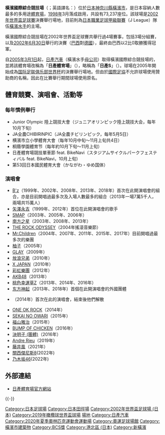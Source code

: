{{Infobox Stadium 
| stadium_name = 橫濱國際綜合競技場<br />"日產體育場"<br /><small>{{lang|ja|横浜国際総合競技場}}<br />"日産スタジアム"</small>
| nickname = 
| fullname = 橫濱國際綜合競技場
| former_names = 
| image = [[File:Nissan_International_Stadium_Yokohama.jpg|300px]]
| location = {{JPN}} 〒222-0036<br />[[神奈川縣|神奈川縣]][[橫濱市|橫濱市]][[港北區_(日本)|港北區]]小-{机}-町3300
| coordinates = {{coord|35|30|36.16|N|139|36|22.49|E|region:JP_type:landmark}}
| broke_ground = 
| opened = 1998年3月1日
| renovated = 
| expanded = 
| closed =
| demolished =
| owner = 橫濱市
| operator = 橫濱市體育振興事業團等
| surface = 草地
| Constructor = 
| construction_cost = [[日圓|¥]]603億
| architect = 
| tenants = [[橫濱水手|橫濱水手]]<br />[[国际足联联合会杯足球赛|国际足联联合会杯足球赛]]（2001）<br />[[世界盃足球賽|世界盃足球賽]]（2002）<br />[[洲際盃足球賽|洲際盃足球賽]]（2002-2004）<br />[[國際足協世界冠軍球會盃|國際足協世界冠軍球會盃]]（2005-2008、2011-2012、2015-2016）
| seating_capacity  = 72,327
| dimensions = 
}}

'''橫濱國際綜合競技場'''（{{jpn|j='''横浜国際総合競技場'''|hg=よこはまこくさいそうごうきょうぎじょう|rm=Yokohama Kokusai Sōgō Kyōgijō|f=y}}；英語譯名：{{lang|en|International Stadium Yokohama}}）位於[[日本|日本]][[神奈川縣|神奈川縣]][[橫濱市|橫濱市]]，是日本容納人數最多的多用途[[體育場|體育場]]，[[1998年|1998年]]3月落成啟用，共設有73,237座位。該球場是[[2002年世界盃足球賽|2002年世界盃足球賽]]決賽舉行場地，目前則為[[日本職業足球甲級聯賽|日本職業足球甲級聯賽]]（J League）隊伍[[橫濱水手|橫濱水手]]的主場。

橫濱國際綜合競技場在2002年世界盃足球賽共舉行過4場賽事，包括3場分組賽，以及[[2002年|2002年]][[6月30日|6月30日]]舉行的決賽（[[巴西國家足球隊|巴西]]對[[德國國家足球隊|德國]]），最終由巴西以2比0取勝獲得冠軍。

自[[2005年|2005年]][[3月1日|3月1日]]起，[[日產汽車|日產汽車]]（橫濱水手[[母公司|母公司]]）取得橫濱國際綜合競技場的{{link-en|冠名權|Naming rights}}，並將該體育場改稱為「'''日產體育場'''」（{{jp|j='''日産スタジアム'''|rm=Nissan Sutajiamu}}），略稱為「'''日產S'''」（{{lang|ja|'''日産ス'''}}）。球場在2005年開始成為[[国际足联俱乐部世界杯|国际足联俱乐部世界杯]]的決賽舉行場地。但由於[[國際足協|國際足協]]不允許球場使用贊助商的名稱，因此在比賽舉行期間球場使用原名。

== 體育競賽、演唱會、活動等 ==
=== 每年慣例舉行 ===
*Junior Olympic 陸上競技大會（ジュニアオリンピック陸上競技大会，每年10月下旬）
*JA全農CHIBIRINPIC（JA全農チビリンピック，每年5月5日）
*横濱市立小學體育大會（每年10月中旬～11月上旬共4日）
*桐蔭學園體育节（每年約10月下旬～11月上旬）
*日產體育場競技單車節 feat. BikeNavi（スタジアムサイクルパークフェスティバル feat. BikeNavi，10月上旬）
*第53回日本國民體育大會（かながわ・ゆめ国体）

=== 演唱會 ===
*[[B'z|B'z]]（1999年、2002年、2008年、2013年、2018年）首次在此開演唱會的組合，亦是目前開唱過最多次及入場人數最多的組合（2013年一場7萬5千人，兩場共15萬人）
*[[矢澤永吉|矢澤永吉]]（1999年、2012年）首位在此開演唱會的歌手
*[[SMAP|SMAP]]（2003年、2005年、2006年）
*[[南方之星|南方之星]]（2003年、2008年、2013年）
*[[THE_ROCK_ODYSSEY|THE ROCK ODYSSEY]]（2004年搖滾音樂節）
*[[Mr.Children|Mr.Children]]（2004年、2007年、2011年、2015年、2017年）目前開唱過最多次的樂團
*[[柚子_(組合)|柚子]]（2005年）
*[[GLAY|GLAY]]（2009年）
*[[放浪兄弟|放浪兄弟]]（2010年）
*[[X_JAPAN|X JAPAN]]（2010年）
*[[彩虹樂團|彩虹樂團]]（2012年）
*[[AKB48|AKB48]]（2013年）
*[[桃色幸運草Z|桃色幸運草Z]]（2013年、2014年、2016年）
*[[东方神起|东方神起]]（2013年、2018年）首個在此開演唱會的外國團體
*{{link-ja|BiS|BiS}}（2014年）首次在此的演唱會，結束後他們解散
*[[ONE_OK_ROCK|ONE OK ROCK]]（2014年）
*[[SEKAI_NO_OWARI|SEKAI NO OWARI]]（2015年）
*[[福山雅治|福山雅治]]（2015年）
*[[BUMP_OF_CHICKEN|BUMP OF CHICKEN]]（2016年）
*[[決明子_(團體)|決明子 (團體)]]（2016年）
*[[Andre_Rieu|Andre Rieu]]（2019年）
*[[藤井風|藤井風]]（2021年）
*[[關西傑尼斯8|關西傑尼斯8]](2022年)
*[[乃木坂46|乃木坂46]](2022年)

== 外部連結 ==
{{commons+cat|International Stadium Yokohama}}
* [http://www.nissan-stadium.jp/ 日產體育場官方網站] {{Wayback|url=http://www.nissan-stadium.jp/ |date=20210308165511 }}
{{-}}
{{start box}}
{{succession box|3=[[世界盃足球賽|國際足協世界盃]]<br />決賽舉行場地|1= [[法蘭西體育場|法蘭西體育場]]<br />（[[法國|法國]][[巴黎|巴黎]]） |2=[[柏林奧林匹克體育場|柏林奧林匹克體育場]]<br />（[[德國|德國]][[柏林|柏林]]） |4=2002年}}
{{end box}}

{{日本職業足球聯賽第一級球隊主場}}
{{2002 FIFA World Cup stadiums}}
{{FIFA World Cup Final stadiums}}
{{2020年夏季奧林匹克運動會比賽場館}}
{{日產體育場舉行的演唱會}}

{{DEFAULTSORT:Yokohama Kokusai Sogo Kyogijo}}
[[Category:日本足球場|Category:日本足球場]]
[[Category:日本田徑場|Category:日本田徑場]]
[[Category:2002年世界盃足球場_(日本)|Category:2002年世界盃足球場 (日本)]]
[[Category:2019年橄欖球世界盃球場|Category:2019年橄欖球世界盃球場]]
[[Category:橫濱水手|場地]]
[[Category:日產汽車|Category:日產汽車]]
[[Category:2020年夏季奧林匹克運動會運動場|Category:2020年夏季奧林匹克運動會運動場]]
[[Category:奧運足球場館|Category:奧運足球場館]]
[[Category:橫濱市建築物|Category:橫濱市建築物]]
[[Category:BCS獎|Category:BCS獎]]
[[Category:港北區_(日本)|Category:港北區 (日本)]]
[[Category:新橫濱|Category:新橫濱]]